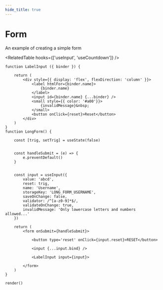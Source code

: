 ```yaml
---
hide_title: true
---
```




<MainText>
<h1>Form</h1>
An example of creating a simple form
</MainText>

<RelatedTable hooks={['useInput', 'useCountdown']} />


```tsx live noInline
function LabelInput ({ binder }) {

    return (
        <div style={{ display: 'flex', flexDirection: 'column' }}>
            <label htmlFor={binder.name}>
                {binder.name}
            </label>
            <input id={binder.name} {...binder} />
            <small style={{ color: '#a00'}}>
                {invalidMessage}&nbsp;
            </small>
            <button onClick={reset}>Reset</button>
        </div>
    )
}
function LongForm() {

    const [trig, setTrig] = useState(false)


    const handleSubmit = (e) => {
        e.preventDefault()
    }


    const input = useInput({ 
        value: 'abcd',
        reset: trig,
        name: 'Username',
        storageKey: 'LONG_FORM_USERNAME',
        saveOnChange: false,
        validator: /^[a-z0-9]*$/,
        validateOnChange: true,
        invalidMessage: 'Only lowercase letters and numbers allowed...'
    })

    return (
        <form onSubmit={handleSubmit}>

            <button type='reset' onClick={input.reset}>RESET</button>

            <input {...input.bind} />

            <LabelInput input={input}>

        </form>
    )
}

render()
```